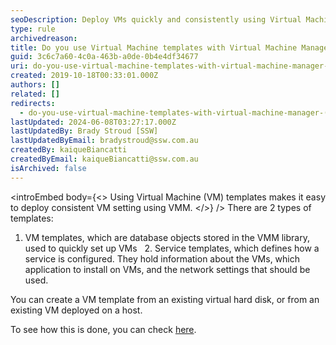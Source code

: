 ```yaml
---
seoDescription: Deploy VMs quickly and consistently using Virtual Machine Manager (VMM) templates, ideal for setting up VM configurations and services.
type: rule
archivedreason:
title: Do you use Virtual Machine templates with Virtual Machine Manager (VMM)?
guid: 3c6c7a60-4c0a-463b-a0de-0b4e4df34677
uri: do-you-use-virtual-machine-templates-with-virtual-machine-manager-vmm
created: 2019-10-18T00:33:01.000Z
authors: []
related: []
redirects:
  - do-you-use-virtual-machine-templates-with-virtual-machine-manager-(vmm)
lastUpdated: 2024-06-08T03:27:17.000Z
lastUpdatedBy: Brady Stroud [SSW]
lastUpdatedByEmail: bradystroud@ssw.com.au
createdBy: kaiqueBiancatti
createdByEmail: kaiqueBiancatti@ssw.com.au
isArchived: false
---
```


<introEmbed
  body={<>
Using Virtual Machine (VM) templates makes it easy to deploy consistent VM setting using VMM.
  </>}
/>
There are 2 types of templates:

1. VM templates, which are database objects stored in the VMM library, used to quickly set up VMs
     2. Service templates, which defines how a service is configured. They hold information about the VMs, which application to install on VMs, and the network settings that should be used.

You can create a VM template from an existing virtual hard disk, or from an existing VM deployed on a host.

To see how this is done, you can check [here](https://docs.microsoft.com/en-us/system-center/vmm/library-vm-templates?view=sc-vmm-2019&WT.mc_id=DP-MVP-33518).

